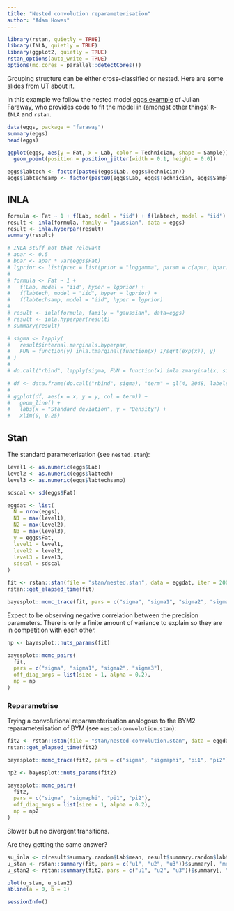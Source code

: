 ```yaml
---
title: "Nested convolution reparameterisation"
author: "Adam Howes"
---
```


```r
library(rstan, quietly = TRUE)
library(INLA, quietly = TRUE)
library(ggplot2, quietly = TRUE)
rstan_options(auto_write = TRUE)
options(mc.cores = parallel::detectCores())
```

Grouping structure can be either cross-classified or nested.
Here are some [slides](http://www.utstat.toronto.edu/~brunner/oldclass/appliedf12/lectures/2101f12RandomNested.pdf) from UT about it.

In this example we follow the nested model [eggs example](https://people.bath.ac.uk/jjf23/mixchange/nested.html) of Julian Faraway, who provides code to fit the model in (amongst other things) `R-INLA` and `rstan`.

```r
data(eggs, package = "faraway")
summary(eggs)
head(eggs)
```

```r
ggplot(eggs, aes(y = Fat, x = Lab, color = Technician, shape = Sample)) + 
  geom_point(position = position_jitter(width = 0.1, height = 0.0))
```

```r
eggs$labtech <- factor(paste0(eggs$Lab, eggs$Technician))
eggs$labtechsamp <- factor(paste0(eggs$Lab, eggs$Technician, eggs$Sample))
```
## INLA

```r
formula <- Fat ~ 1 + f(Lab, model = "iid") + f(labtech, model = "iid") + f(labtechsamp, model = "iid")
result <- inla(formula, family = "gaussian", data = eggs)
result <- inla.hyperpar(result)
summary(result)
```
```r
# INLA stuff not that relevant
# apar <- 0.5
# bpar <- apar * var(eggs$Fat)
# lgprior <- list(prec = list(prior = "loggamma", param = c(apar, bpar)))
# 
# formula <- Fat ~ 1 + 
#   f(Lab, model = "iid", hyper = lgprior) + 
#   f(labtech, model = "iid", hyper = lgprior) +
#   f(labtechsamp, model = "iid", hyper = lgprior)
# 
# result <- inla(formula, family = "gaussian", data=eggs)
# result <- inla.hyperpar(result)
# summary(result)
```
```r
# sigma <- lapply(
#   result$internal.marginals.hyperpar,
#   FUN = function(y) inla.tmarginal(function(x) 1/sqrt(exp(x)), y)
# )
# 
# do.call("rbind", lapply(sigma, FUN = function(x) inla.zmarginal(x, silent = TRUE)))
```
```r
# df <- data.frame(do.call("rbind", sigma), "term" = gl(4, 2048, labels = c("epsilon", "Lab", "Tech", "Samp")))
# 
# ggplot(df, aes(x = x, y = y, col = term)) + 
#   geom_line() +
#   labs(x = "Standard deviation", y = "Density") + 
#   xlim(0, 0.25)
```

## Stan

The standard parameterisation (see `nested.stan`):

```r
level1 <- as.numeric(eggs$Lab)
level2 <- as.numeric(eggs$labtech)
level3 <- as.numeric(eggs$labtechsamp)

sdscal <- sd(eggs$Fat)

eggdat <- list(
  N = nrow(eggs),
  N1 = max(level1),
  N2 = max(level2),
  N3 = max(level3),
  y = eggs$Fat,
  level1 = level1,
  level2 = level2,
  level3 = level3,
  sdscal = sdscal
)
```

```r
fit <- rstan::stan(file = "stan/nested.stan", data = eggdat, iter = 2000)
rstan::get_elapsed_time(fit)
```

```r
bayesplot::mcmc_trace(fit, pars = c("sigma", "sigma1", "sigma2", "sigma3"))
```

Expect to be observing negative correlation between the precision parameters.
There is only a finite amount of variance to explain so they are in competition with each other.

```r
np <- bayesplot::nuts_params(fit)

bayesplot::mcmc_pairs(
  fit, 
  pars = c("sigma", "sigma1", "sigma2", "sigma3"), 
  off_diag_args = list(size = 1, alpha = 0.2),
  np = np
)
```

### Reparametrise

Trying a convolutional reparameterisation analogous to the BYM2 reparameterisation of BYM (see `nested-convolution.stan`):

```r
fit2 <- rstan::stan(file = "stan/nested-convolution.stan", data = eggdat, iter = 2000)
rstan::get_elapsed_time(fit2)
```

```r
bayesplot::mcmc_trace(fit2, pars = c("sigma", "sigmaphi", "pi1", "pi2"))
```
```r
np2 <- bayesplot::nuts_params(fit2)

bayesplot::mcmc_pairs(
  fit2, 
  pars = c("sigma", "sigmaphi", "pi1", "pi2"), 
  off_diag_args = list(size = 1, alpha = 0.2),
  np = np2
)
```

Slower but no divergent transitions.

Are they getting the same answer?

```r
su_inla <- c(result$summary.random$Lab$mean, result$summary.random$labtech$mean, result$summary.random$labtechsamp$mean)
u_stan <- rstan::summary(fit, pars = c("u1", "u2", "u3"))$summary[, "mean"]
u_stan2 <- rstan::summary(fit2, pars = c("u1", "u2", "u3"))$summary[, "mean"]
```
```r
plot(u_stan, u_stan2)
abline(a = 0, b = 1)
```

```r
sessionInfo()
```
